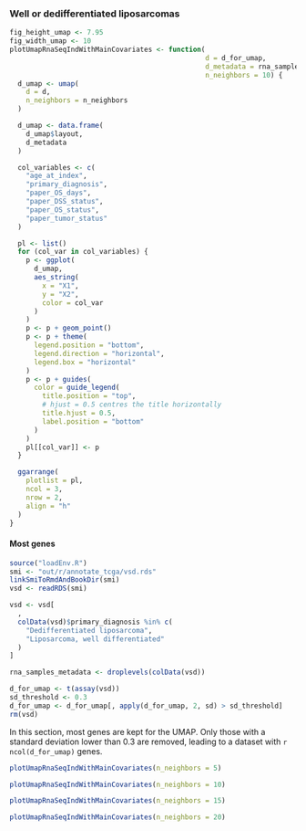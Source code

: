 
### Well or dedifferentiated liposarcomas {#resultsUmapWellOrDeDifferentiatedLiposarcoma}

```r
fig_height_umap <- 7.95
fig_width_umap <- 10
plotUmapRnaSeqIndWithMainCovariates <- function(
                                                d = d_for_umap,
                                                d_metadata = rna_samples_metadata,
                                                n_neighbors = 10) {
  d_umap <- umap(
    d = d,
    n_neighbors = n_neighbors
  )

  d_umap <- data.frame(
    d_umap$layout,
    d_metadata
  )

  col_variables <- c(
    "age_at_index",
    "primary_diagnosis",
    "paper_OS_days",
    "paper_DSS_status",
    "paper_OS_status",
    "paper_tumor_status"
  )

  pl <- list()
  for (col_var in col_variables) {
    p <- ggplot(
      d_umap,
      aes_string(
        x = "X1",
        y = "X2",
        color = col_var
      )
    )
    p <- p + geom_point()
    p <- p + theme(
      legend.position = "bottom",
      legend.direction = "horizontal",
      legend.box = "horizontal"
    )
    p <- p + guides(
      color = guide_legend(
        title.position = "top",
        # hjust = 0.5 centres the title horizontally
        title.hjust = 0.5,
        label.position = "bottom"
      )
    )
    pl[[col_var]] <- p
  }

  ggarrange(
    plotlist = pl,
    ncol = 3,
    nrow = 2,
    align = "h"
  )
}
```

#### Most genes {#resultsUmapWellOrDeDifferentiatedLiposarcomaMostGenes}

```r
source("loadEnv.R")
smi <- "out/r/annotate_tcga/vsd.rds"
linkSmiToRmdAndBookDir(smi)
vsd <- readRDS(smi)

vsd <- vsd[
  ,
  colData(vsd)$primary_diagnosis %in% c(
    "Dedifferentiated liposarcoma",
    "Liposarcoma, well differentiated"
  )
]

rna_samples_metadata <- droplevels(colData(vsd))

d_for_umap <- t(assay(vsd))
sd_threshold <- 0.3
d_for_umap <- d_for_umap[, apply(d_for_umap, 2, sd) > sd_threshold]
rm(vsd)
```

In this section, most genes are kept for the UMAP. Only those with a standard deviation lower than 0.3 are removed, leading to a dataset with `r ncol(d_for_umap)` genes.

```r
plotUmapRnaSeqIndWithMainCovariates(n_neighbors = 5)
```

```r
plotUmapRnaSeqIndWithMainCovariates(n_neighbors = 10)
```

```r
plotUmapRnaSeqIndWithMainCovariates(n_neighbors = 15)
```

```r
plotUmapRnaSeqIndWithMainCovariates(n_neighbors = 20)
```
